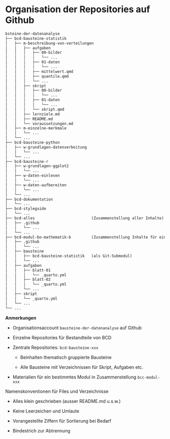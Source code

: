 # Organisation der Repositories auf Github

```md
bsteine-der-datenanalyse
├── bcd-bausteine-statistik
│   ├── m-beschreibung-von-verteilungen
│   │   ├── aufgaben
│   │   │   ├── 00-bilder
│   │   │   │   └── ...
│   │   │   ├── 01-daten
│   │   │   │   └── ...
│   │   │   ├── mittelwert.qmd
│   │   │   ├── quantile.qmd
│   │   │   └── ...
│   │   ├── skript
│   │   │   ├── 00-bilder
│   │   │   │   └── ...
│   │   │   ├── 01-daten
│   │   │   │   └── ...
│   │   │   └── skript.qmd
│   │   ├── lernziele.md
│   │   ├── README.md
│   │   └── voraussetzungen.md
│   ├── m-einzelne-merkmale
│   │   └── ...
│   └── ...
├── bcd-bausteine-python
│   ├── w-grundlagen-datenverbeitung
│   │   └── ...
│   └── ...
├── bcd-bausteine-r
│   ├── w-grundlagen-ggplot2
│   │   └── ...
│   ├── w-daten-einlesen
│   │   └── ...
│   ├── w-daten-aufbereiten
│   │   └── ...
│   └── ...
├── bcd-dokumentation
│   └── ...
├── bcd-styleguide
│   └── ...
├── bcd-alles                         (Zusammenstellung aller Inhalte)
│   ├── .github
│   │   └── ...
│   └── ...
├── bcd-modul-bo-mathematik-b         (Zusammenstellung Inhalte für ein Modul)
│   ├── .github
│   │   └── ...
│   ├── bausteine 
│   │   ├── bcd-bausteine-statistik   (als Git-Submodul)
│   │   └── ...
│   ├── aufgaben
│   │   ├── blatt-01
│   │   │   └── _quarto.yml
│   │   ├── blatt-02
│   │   │   └── _quarto.yml
│   │   └── ...
│   ├── skript
│   │   └── _quarto.yml
│   └── ...    
└── ...    
```

**Anmerkungen**

- Organisationsaccount `bausteine-der-datenanalyse` auf Github

- Einzelne Repositories für Bestandteile von BCD

- Zentrale Repositories: `bcd-bausteine-xxx`

  - Beinhalten thematisch gruppierte Bausteine

  - Alle Bausteine mit Verzeichnissen für Skript, Aufgaben etc.

- Materialien für ein bestimmtes Modul in Zusammenstellung `bcc-modul-xxx`

Namenskonventionen für Files und Verzeichnisse

- Alles klein geschrieben (ausser README.md u.s.w.)

- Keine Leerzeichen und Umlaute

- Vorangestellte Ziffern für Sortierung bei Bedarf

- Bindestrich zur Abtrennung
